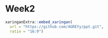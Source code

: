 # Week2 {.unnumbered}

```r
xaringanExtra::embed_xaringan(
  url = "https://github.com/4GREYy/ppt.git",
  ratio = "16:9")
```

